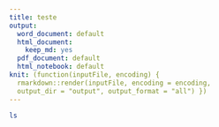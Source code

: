 ```yaml
---
title: teste
output:
  word_document: default
  html_document:
    keep_md: yes
  pdf_document: default
  html_notebook: default
knit: (function(inputFile, encoding) {
  rmarkdown::render(inputFile, encoding = encoding,
  output_dir = "output", output_format = "all") })
---
```




```bash
ls
```


